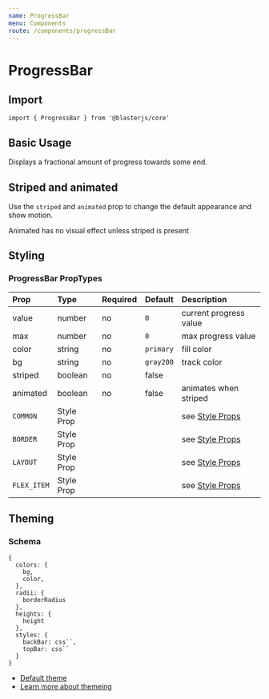 ```yaml
---
name: ProgressBar
menu: Components
route: /components/progressBar
---
```



# ProgressBar

## Import
`import { ProgressBar } from '@blasterjs/core'`

## Basic Usage

Displays a fractional amount of progress towards some end.

<Playground>
  <ProgressBar value={25} max={100} />
</Playground>

## Striped and animated
Use the `striped` and `animated` prop to change the default appearance and show motion.

<Playground>
  <ProgressBar
    value={25}
    max={100}
    striped
    animated
  />
</Playground>

<Callout icon="info">
    Animated has no visual effect unless striped is present
</Callout>

## Styling

<Playground>
  <ProgressBar
    value={25}
    max={100}
    striped
    animated
    color="greenShade"
    bg="greenTint"
  />
</Playground>

### ProgressBar PropTypes

| Prop | Type | Required | Default | Description |
|:-----|:-----|:---------|:--------|:------------|
| value | number | no | `0` | current progress value |
| max | number | no | `0` | max progress value |
| color | string | no | `primary`  | fill color |
| bg | string | no | `gray200` | track color |
| striped | boolean | no | false | |
| animated | boolean | no | false | animates when striped |
| `COMMON` | Style Prop |  |  | see [Style Props](/style-props) |
| `BORDER` | Style Prop |  |  | see [Style Props](/style-props) |
| `LAYOUT` | Style Prop |  |  | see [Style Props](/style-props) |
| `FLEX_ITEM` | Style Prop |  |  | see [Style Props](/style-props) |

## Theming

### Schema
```
{
  colors: {
    bg,
    color,
  },
  radii: {
    borderRadius
  },
  heights: {
    height
  },
  styles: {
    backBar: css``,
    topBar: css``
  }
}
```

- [Default theme](https://github.com/raster-foundry/blasterjs/tree/master/packages/core/theme/components/progressBar/index.js)
- [Learn more about themeing](#)
